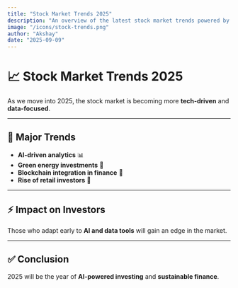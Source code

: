 ```yaml
---
title: "Stock Market Trends 2025"
description: "An overview of the latest stock market trends powered by AI and data analytics."
image: "/icons/stock-trends.png"
author: "Akshay"
date: "2025-09-09"
---
```


# 📈 Stock Market Trends 2025

As we move into 2025, the stock market is becoming more **tech-driven** and **data-focused**.

---

## 📌 Major Trends
- **AI-driven analytics** 📊  
- **Green energy investments** 🌱  
- **Blockchain integration in finance** 🔗  
- **Rise of retail investors** 📱  

---

## ⚡ Impact on Investors
Those who adapt early to **AI and data tools** will gain an edge in the market.  

---

## ✅ Conclusion
2025 will be the year of **AI-powered investing** and **sustainable finance**.
